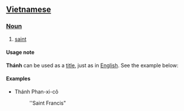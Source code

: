 ==[[Vietnamese]]==

===[[Noun]]===
#[[saint]]

====Usage note====
'''Thánh''' can be used as a [[title#Noun|title]], just as in [[English]]. See the example below:

====Examples====
*Thánh Phan-xi-cô
*:''Saint Francis"